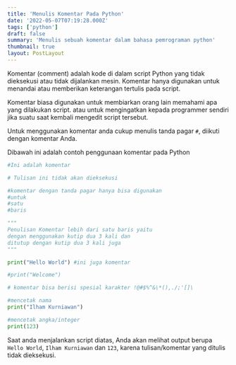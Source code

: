 ```yaml
---
title: 'Menulis Komentar Pada Python'
date: '2022-05-07T07:19:28.000Z'
tags: ['python']
draft: false
summary: 'Menulis sebuah komentar dalam bahasa pemrograman python'
thumbnail: true
layout: PostLayout
---
```


Komentar (comment) adalah kode di dalam script Python yang tidak dieksekusi atau tidak dijalankan mesin. Komentar hanya digunakan untuk menandai atau memberikan keterangan tertulis pada script.

Komentar biasa digunakan untuk membiarkan orang lain memahami apa yang dilakukan script. atau untuk mengingatkan kepada programmer sendiri jika suatu saat kembali mengedit script tersebut.

Untuk menggunakan komentar anda cukup menulis tanda pagar `#`, diikuti dengan komentar Anda.

Dibawah ini adalah contoh penggunaan komentar pada Python

```python:komentar.py
#Ini adalah komentar

# Tulisan ini tidak akan dieksekusi

#komentar dengan tanda pagar hanya bisa digunakan
#untuk
#satu
#baris

"""
Penulisan Komentar lebih dari satu baris yaitu
dengan menggunakan kutip dua 3 kali dan
ditutup dengan kutip dua 3 kali juga
"""

print("Hello World") #ini juga komentar

#print("Welcome")

# komentar bisa berisi spesial karakter !@#$%^&\*(),./;'[]\

#mencetak nama
print("Ilham Kurniawan")

#mencetak angka/integer
print(123)
```

Saat anda menjalankan script diatas, Anda akan melihat output berupa `Hello World`, `Ilham Kurniawan` dan `123`, karena tulisan/komentar yang ditulis tidak dieksekusi.
